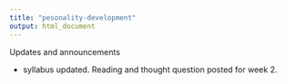 ```yaml
---
title: "pesonality-development"
output: html_document
---
```


Updates and announcements


- syllabus updated. Reading and thought question posted for week 2. 
